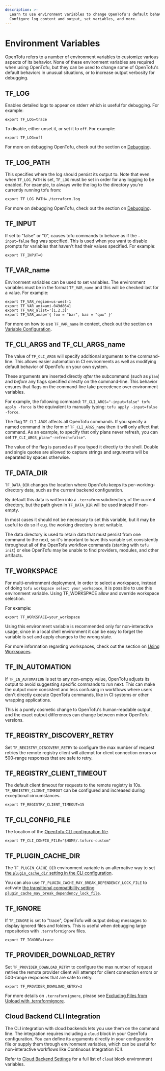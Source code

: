 ```yaml
---
description: >-
  Learn to use environment variables to change OpenTofu's default behavior.
  Configure log content and output, set variables, and more.
---
```


# Environment Variables

OpenTofu refers to a number of environment variables to customize various
aspects of its behavior. None of these environment variables are required
when using OpenTofu, but they can be used to change some of OpenTofu's
default behaviors in unusual situations, or to increase output verbosity
for debugging.

## TF_LOG

Enables detailed logs to appear on stderr which is useful for debugging. For example:

```shell
export TF_LOG=trace
```

To disable, either unset it, or set it to `off`. For example:

```shell
export TF_LOG=off
```

For more on debugging OpenTofu, check out the section on [Debugging](/docs/internals/debugging).

## TF_LOG_PATH

This specifies where the log should persist its output to. Note that even when `TF_LOG_PATH` is set, `TF_LOG` must be set in order for any logging to be enabled. For example, to always write the log to the directory you're currently running tofu from:

```shell
export TF_LOG_PATH=./terraform.log
```

For more on debugging OpenTofu, check out the section on [Debugging](/docs/internals/debugging).

## TF_INPUT

If set to "false" or "0", causes tofu commands to behave as if the `-input=false` flag was specified. This is used when you want to disable prompts for variables that haven't had their values specified. For example:

```shell
export TF_INPUT=0
```

## TF_VAR_name

Environment variables can be used to set variables. The environment variables must be in the format `TF_VAR_name` and this will be checked last for a value. For example:

```shell
export TF_VAR_region=us-west-1
export TF_VAR_ami=ami-049d8641
export TF_VAR_alist='[1,2,3]'
export TF_VAR_amap='{ foo = "bar", baz = "qux" }'
```

For more on how to use `TF_VAR_name` in context, check out the section on [Variable Configuration](/docs/language/values/variables).

## TF_CLI_ARGS and TF_CLI_ARGS_name

<a id="tf-cli-args"></a>

The value of `TF_CLI_ARGS` will specify additional arguments to the
command-line. This allows easier automation in CI environments as well as
modifying default behavior of OpenTofu on your own system.

These arguments are inserted directly _after_ the subcommand
(such as `plan`) and _before_ any flags specified directly on the command-line.
This behavior ensures that flags on the command-line take precedence over
environment variables.

For example, the following command: `TF_CLI_ARGS="-input=false" tofu apply -force`
is the equivalent to manually typing: `tofu apply -input=false -force`.

The flag `TF_CLI_ARGS` affects all OpenTofu commands. If you specify a
named command in the form of `TF_CLI_ARGS_name` then it will only affect
that command. As an example, to specify that only plans never refresh,
you can set `TF_CLI_ARGS_plan="-refresh=false"`.

The value of the flag is parsed as if you typed it directly to the shell.
Double and single quotes are allowed to capture strings and arguments will
be separated by spaces otherwise.

## TF_DATA_DIR

`TF_DATA_DIR` changes the location where OpenTofu keeps its
per-working-directory data, such as the current backend configuration.

By default this data is written into a `.terraform` subdirectory of the
current directory, but the path given in `TF_DATA_DIR` will be used instead
if non-empty.

In most cases it should not be necessary to set this variable, but it may
be useful to do so if e.g. the working directory is not writable.

The data directory is used to retain data that must persist from one command
to the next, so it's important to have this variable set consistently throughout
all of the OpenTofu workflow commands (starting with `tofu init`) or else
OpenTofu may be unable to find providers, modules, and other artifacts.

## TF_WORKSPACE

For multi-environment deployment, in order to select a workspace, instead of doing `tofu workspace select your_workspace`, it is possible to use this environment variable. Using TF_WORKSPACE allow and override workspace selection.

For example:

```shell
export TF_WORKSPACE=your_workspace
```

Using this environment variable is recommended only for non-interactive usage, since in a local shell environment it can be easy to forget the variable is set and apply changes to the wrong state.

For more information regarding workspaces, check out the section on [Using Workspaces](/docs/language/state/workspaces).

## TF_IN_AUTOMATION

If `TF_IN_AUTOMATION` is set to any non-empty value, OpenTofu adjusts its
output to avoid suggesting specific commands to run next. This can make the
output more consistent and less confusing in workflows where users don't
directly execute OpenTofu commands, like in CI systems or other wrapping
applications.

This is a purely cosmetic change to OpenTofu's human-readable output, and the
exact output differences can change between minor OpenTofu versions.

## TF_REGISTRY_DISCOVERY_RETRY

Set `TF_REGISTRY_DISCOVERY_RETRY` to configure the max number of request retries
the remote registry client will attempt for client connection errors or
500-range responses that are safe to retry.

## TF_REGISTRY_CLIENT_TIMEOUT

The default client timeout for requests to the remote registry is 10s. `TF_REGISTRY_CLIENT_TIMEOUT` can be configured and increased during exceptional circumstances.

```shell
export TF_REGISTRY_CLIENT_TIMEOUT=15
```

## TF_CLI_CONFIG_FILE

The location of the [OpenTofu CLI configuration file](/docs/cli/config/config-file).

```shell
export TF_CLI_CONFIG_FILE="$HOME/.tofurc-custom"
```

## TF_PLUGIN_CACHE_DIR

The `TF_PLUGIN_CACHE_DIR` environment variable is an alternative way to set [the `plugin_cache_dir` setting in the CLI configuration](/docs/cli/config/config-file#provider-plugin-cache).

You can also use `TF_PLUGIN_CACHE_MAY_BREAK_DEPENDENCY_LOCK_FILE` to activate [the transitional compatibility setting `plugin_cache_may_break_dependency_lock_file`](/docs/cli/config/config-file#allowing-the-provider-plugin-cache-to-break-the-dependency-lock-file).

## TF_IGNORE

If `TF_IGNORE` is set to "trace", OpenTofu will output debug messages to display ignored files and folders. This is useful when debugging large repositories with `.terraformignore` files.

```shell
export TF_IGNORE=trace
```

## TF_PROVIDER_DOWNLOAD_RETRY

Set `TF_PROVIDER_DOWNLOAD_RETRY` to configure the max number of request retries
the remote provider client will attempt for client connection errors or
500-range responses that are safe to retry.

```shell
export TF_PROVIDER_DOWNLOAD_RETRY=3
```

For more details on `.terraformignore`, please see [Excluding Files from Upload with .terraformignore](/docs/language/settings/backends/remote#excluding-files-from-upload-with-terraformignore).

## Cloud Backend CLI Integration

The CLI integration with cloud backends lets you use them on the command line. The integration requires including a `cloud` block in your OpenTofu configuration. You can define its arguments directly in your configuration file or supply them through environment variables, which can be useful for non-interactive workflows like Continuous Integration (CI).

Refer to [Cloud Backend Settings](/docs/cli/cloud/settings#environment-variables) for a full list of `cloud` block environment variables.
